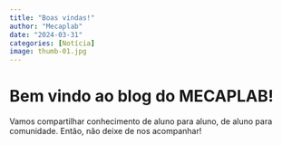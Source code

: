 ```yaml
---
title: "Boas vindas!"
author: "Mecaplab"
date: "2024-03-31"
categories: [Notícia]
image: thumb-01.jpg
---
```


# Bem vindo ao blog do MECAPLAB!

 Vamos compartilhar conhecimento de aluno para aluno, de aluno para comunidade. Então, não deixe de nos acompanhar!